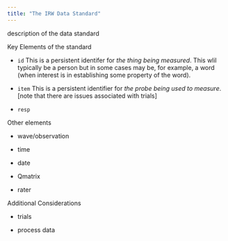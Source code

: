 ```yaml
---
title: "The IRW Data Standard"
---
```


description of the data standard

Key Elements of the standard

- `id` This is a persistent identifer for *the thing being measured*. This wlil typically be a person but in some cases may be, for example, a word (when interest is in establishing some property of the word).

- `item` This is a persistent identifier for *the probe being used to measure*. [note that there are issues associated with trials]

- `resp`

Other elements

- wave/observation

- time

- date

- Qmatrix

- rater


Additional Considerations

- trials

- process data
